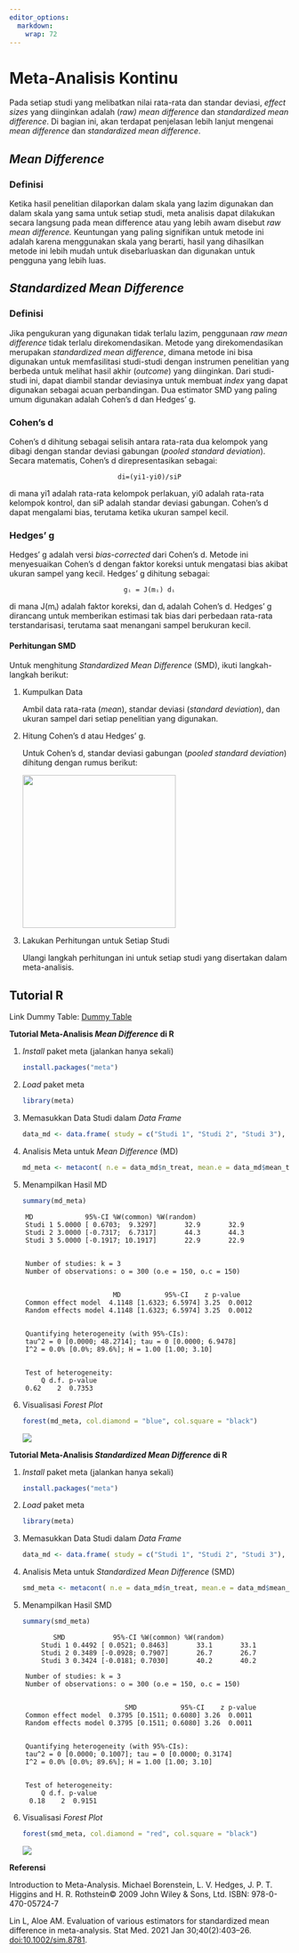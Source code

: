 ```yaml
---
editor_options: 
  markdown: 
    wrap: 72
---
```


# Meta-Analisis Kontinu

Pada setiap studi yang melibatkan nilai rata-rata dan standar deviasi,
*effect sizes* yang diinginkan adalah (*raw)* *mean difference* dan
*standardized mean difference*. Di bagian ini, akan terdapat penjelasan
lebih lanjut mengenai *mean difference* dan *standardized mean
difference*.

## *Mean Difference*

### Definisi

Ketika hasil penelitian dilaporkan dalam skala yang lazim digunakan dan
dalam skala yang sama untuk setiap studi, meta analisis dapat dilakukan
secara langsung pada mean difference atau yang lebih awam disebut *raw
mean difference.* Keuntungan yang paling signifikan untuk metode ini
adalah karena menggunakan skala yang berarti, hasil yang dihasilkan
metode ini lebih mudah untuk disebarluaskan dan digunakan untuk pengguna
yang lebih luas.

## *Standardized Mean Difference*

### Definisi

Jika pengukuran yang digunakan tidak terlalu lazim, penggunaan *raw mean
difference* tidak terlalu direkomendasikan. Metode yang direkomendasikan
merupakan *standardized mean difference*, dimana metode ini bisa
digunakan untuk memfasilitasi studi-studi dengan instrumen penelitian
yang berbeda untuk melihat hasil akhir (*outcome*) yang diinginkan. Dari
studi-studi ini, dapat diambil standar deviasinya untuk membuat *index*
yang dapat digunakan sebagai acuan perbandingan. Dua estimator SMD yang
paling umum digunakan adalah Cohen’s d dan Hedges’ g.

### Cohen’s d

Cohen's d dihitung sebagai selisih antara rata-rata dua kelompok yang
dibagi dengan standar deviasi gabungan (*pooled standard deviation*).
Secara matematis, Cohen's d direpresentasikan sebagai:

::: {style="text-align: center;"}
`di​=(​yi1​-yi0​​)/siP​`
:::

di mana yi1​ adalah rata-rata kelompok perlakuan, yi0​ adalah rata-rata
kelompok kontrol, dan siP adalah standar deviasi gabungan. Cohen's d
dapat mengalami bias, terutama ketika ukuran sampel kecil.

### Hedges’ g

Hedges' g adalah versi *bias-corrected* dari Cohen's d. Metode ini
menyesuaikan Cohen's d dengan faktor koreksi untuk mengatasi bias akibat
ukuran sampel yang kecil. Hedges' g dihitung sebagai:

::: {style="text-align: center;"}
`gᵢ = J(mᵢ) dᵢ`
:::

di mana J(mᵢ) adalah faktor koreksi, dan dᵢ adalah Cohen's d. Hedges' g
dirancang untuk memberikan estimasi tak bias dari perbedaan rata-rata
terstandarisasi, terutama saat menangani sampel berukuran kecil.

#### Perhitungan SMD

Untuk menghitung *Standardized Mean Difference* (SMD), ikuti
langkah-langkah berikut:

1.  Kumpulkan Data

    Ambil data rata-rata (*mean*), standar deviasi (*standard
    deviation*), dan ukuran sampel dari setiap penelitian yang
    digunakan.

2.  Hitung Cohen's d atau Hedges' g.

    Untuk Cohen's d, standar deviasi gabungan (*pooled standard
    deviation*) dihitung dengan rumus berikut:

    ![](images/Screenshot%202025-06-11%20114907.png){width="275"}

3.  Lakukan Perhitungan untuk Setiap Studi

    Ulangi langkah perhitungan ini untuk setiap studi yang disertakan
    dalam meta-analisis.

## Tutorial R

Link Dummy Table: [Dummy
Table](https://docs.google.com/spreadsheets/d/1OUq7JFGv9IXvLZIKJfVMjNjLvXAKkSYy/edit?usp=sharing&ouid=116098126709338312126&rtpof=true&sd=true){.uri}

**Tutorial Meta-Analisis *Mean Difference* di R**

1.  *Install* paket meta (jalankan hanya sekali)

    ``` r
    install.packages("meta")
    ```

2.  *Load* paket meta

    ``` r
    library(meta)
    ```

3.  Memasukkan Data Studi dalam *Data Frame*

    ``` r
    data_md <- data.frame( study = c("Studi 1", "Studi 2", "Studi 3"), mean_treat = c(85, 78, 90), sd_treat = c(10, 8, 15), n_treat = c(50, 40, 60), mean_control = c(80, 75, 85), sd_control = c(12, 9, 14), n_control = c(50, 40, 60))
    ```

4.  Analisis Meta untuk *Mean Difference* (MD)

    ``` r
    md_meta <- metacont( n.e = data_md$n_treat, mean.e = data_md$mean_treat, sd.e = data_md$sd_treat, n.c = data_md$n_control, mean.c = data_md$mean_control, sd.c = data_md$sd_control, studlab = data_md$study, sm = "MD", )
    ```

5.  Menampilkan Hasil MD

    ``` r
    summary(md_meta)
    ```

```         
    MD             95%-CI %W(common) %W(random)
    Studi 1 5.0000 [ 0.6703;  9.3297]       32.9       32.9
    Studi 2 3.0000 [-0.7317;  6.7317]       44.3       44.3
    Studi 3 5.0000 [-0.1917; 10.1917]       22.9       22.9


    Number of studies: k = 3
    Number of observations: o = 300 (o.e = 150, o.c = 150)


                          MD           95%-CI    z p-value
    Common effect model  4.1148 [1.6323; 6.5974] 3.25  0.0012
    Random effects model 4.1148 [1.6323; 6.5974] 3.25  0.0012


    Quantifying heterogeneity (with 95%-CIs):
    tau^2 = 0 [0.0000; 48.2714]; tau = 0 [0.0000; 6.9478]
    I^2 = 0.0% [0.0%; 89.6%]; H = 1.00 [1.00; 3.10]


    Test of heterogeneity:
        Q d.f. p-value
    0.62    2  0.7353
```

6.  Visualisasi *Forest Plot*

    ``` r
    forest(md_meta, col.diamond = "blue", col.square = "black")
    ```

    ![](images/Screenshot%202025-06-11%20120335.png)

**Tutorial Meta-Analisis *Standardized Mean Difference* di R**

1.  *Install* paket meta (jalankan hanya sekali)

    ``` r
    install.packages("meta")
    ```

2.  *Load* paket meta

    ``` r
    library(meta)
    ```

3.  Memasukkan Data Studi dalam *Data Frame*

    ``` r
    data_md <- data.frame( study = c("Studi 1", "Studi 2", "Studi 3"), mean_treat = c(85, 78, 90), sd_treat = c(10, 8, 15), n_treat = c(50, 40, 60), mean_control = c(80, 75, 85), sd_control = c(12, 9, 14), n_control = c(50, 40, 60))
    ```

4.  Analisis Meta untuk *Standardized Mean Difference* (SMD)

    ``` r
    smd_meta <- metacont( n.e = data_md$n_treat, mean.e = data_md$mean_treat, sd.e = data_md$sd_treat, n.c = data_md$n_control, mean.c = data_md$mean_control, sd.c = data_md$sd_control, studlab = data_md$study, sm = "SMD", method.smd = "Hedges" )
    ```

5.  Menampilkan Hasil SMD

    ``` r
    summary(smd_meta)
    ```

```         
           SMD            95%-CI %W(common) %W(random)
        Studi 1 0.4492 [ 0.0521; 0.8463]       33.1       33.1
        Studi 2 0.3489 [-0.0928; 0.7907]       26.7       26.7
        Studi 3 0.3424 [-0.0181; 0.7030]       40.2       40.2

    Number of studies: k = 3
    Number of observations: o = 300 (o.e = 150, o.c = 150)


                             SMD           95%-CI    z p-value
    Common effect model  0.3795 [0.1511; 0.6080] 3.26  0.0011
    Random effects model 0.3795 [0.1511; 0.6080] 3.26  0.0011


    Quantifying heterogeneity (with 95%-CIs):
    tau^2 = 0 [0.0000; 0.1007]; tau = 0 [0.0000; 0.3174]
    I^2 = 0.0% [0.0%; 89.6%]; H = 1.00 [1.00; 3.10]


    Test of heterogeneity:
        Q d.f. p-value
     0.18    2  0.9151
```

6.  Visualisasi *Forest Plot*

    ``` r
    forest(smd_meta, col.diamond = "red", col.square = "black")
    ```

    ![](images/Screenshot%202025-06-11%20120325.png)

**Referensi**

Introduction to Meta-Analysis. Michael Borenstein, L. V. Hedges, J. P.
T. Higgins and H. R. Rothstein© 2009 John Wiley & Sons, Ltd. ISBN:
978-0-470-05724-7

Lin L, Aloe AM. Evaluation of various estimators for standardized mean
difference in meta-analysis. Stat Med. 2021 Jan 30;40(2):403–26.
<doi:10.1002/sim.8781>.
